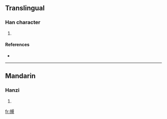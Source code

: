 ==Translingual==

===Han character===
{{Han char|rn=64|rad=手|as=11|sn=14|four=5601<sub>0</sub>|canj=手手人山 (QQOU)}}

# {{defn|Han|sort=手11}}

====References====
* {{Han ref|kx=0451.080|dkj=12622|hdz=31941.090|uh=646B|ud=25707|bh=E1F0|bd=57840}}

----

==Mandarin==

===Hanzi===
{{cmn-hanzi|pin=[[guī]] ([[gui1]])|wg=kuei<sup>1</sup>}}

# {{defn|Mandarin}}

[[fr:摫]]